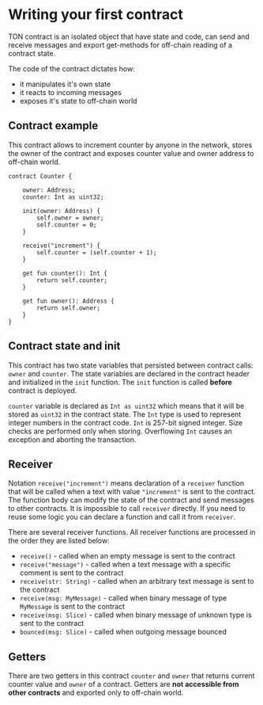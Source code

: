 # Writing your first contract

TON contract is an isolated object that have state and code, can send and receive messages and export get-methods for off-chain reading of a contract state.

The code of the contract dictates how:

- it manipulates it's own state
- it reacts to incoming messages
- exposes it's state to off-chain world

## Contract example

This contract allows to increment counter by anyone in the network, stores the owner of the contract and exposes counter value and owner address to off-chain world.

```tact
contract Counter {

    owner: Address;
    counter: Int as uint32;

    init(owner: Address) {
        self.owner = owner;
        self.counter = 0;
    }

    receive("increment") {
        self.counter = (self.counter + 1);
    }

    get fun counter(): Int {
        return self.counter;
    }

    get fun owner(): Address {
        return self.owner;
    }
}
```

## Contract state and init

This contract has two state variables that persisted between contract calls: `owner` and `counter`. The state variables are declared in the contract header and initialized in the `init` function. The `init` function is called **before** contract is deployed.

`counter` variable is declared as `Int as uint32` which means that it will be stored as `uint32` in the contract state. The `Int` type is used to represent integer numbers in the contract code. `Int` is 257-bit signed integer. Size checks are performed only when storing. Overflowing `Int` causes an exception and aborting the transaction.

## Receiver

Notation `receive("increment")` means declaration of a `receiver` function that will be called when a text with value `"increment"` is sent to the contract. The function body can modify the state of the contract and send messages to other contracts. It is impossible to call `receiver` directly. If you need to reuse some logic you can declare a function and call it from `receiver`.

There are several receiver functions. All receiver functions are processed in the order they are listed below:

- `receive()` - called when an empty message is sent to the contract
- `receive("message")` - called when a text message with a specific comment is sent to the contract
- `receive(str: String)` - called when an arbitrary text message is sent to the contract
- `receive(msg: MyMessage)` - called when binary message of type `MyMessage` is sent to the contract
- `receive(msg: Slice)` - called when binary message of unknown type is sent to the contract
- `bounced(msg: Slice)` - called when outgoing message bounced

## Getters

There are two getters in this contract `counter` and `owner` that returns current counter value and `owner` of a contract. Getters are **not accessible from other contracts** and exported only to off-chain world.
